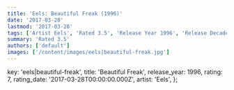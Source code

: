 ```yaml
---
title: 'Eels: Beautiful Freak (1996)'
date: '2017-03-28'
lastmod: '2017-03-28'
tags: ['Artist Eels', 'Rated 3.5', 'Release Year 1996', 'Release Decade 1990']
summary: 'Rated 3.5'
authors: ['default']
images: ['/content/images/eels|beautiful-freak.jpg']
---
```


  key: 'eels|beautiful-freak',
  title: 'Beautiful Freak',
  release_year: 1996,
  rating: 7,
  rating_date: '2017-03-28T00:00:00.000Z',
  artist: 'Eels',
};

<MusicRating data={data} />
